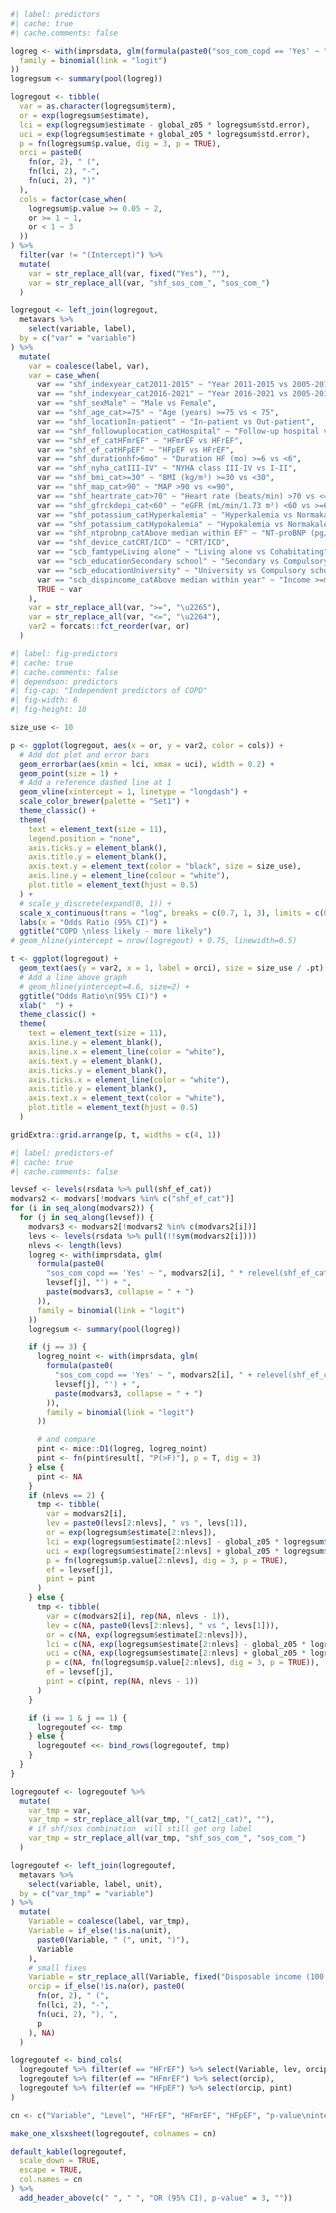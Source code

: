 ```r
#| label: predictors
#| cache: true
#| cache.comments: false

logreg <- with(imprsdata, glm(formula(paste0("sos_com_copd == 'Yes' ~ ", paste(modvars, collapse = " + "))),
  family = binomial(link = "logit")
))
logregsum <- summary(pool(logreg))

logregout <- tibble(
  var = as.character(logregsum$term),
  or = exp(logregsum$estimate),
  lci = exp(logregsum$estimate - global_z05 * logregsum$std.error),
  uci = exp(logregsum$estimate + global_z05 * logregsum$std.error),
  p = fn(logregsum$p.value, dig = 3, p = TRUE),
  orci = paste0(
    fn(or, 2), " (",
    fn(lci, 2), "-",
    fn(uci, 2), ")"
  ),
  cols = factor(case_when(
    logregsum$p.value >= 0.05 ~ 2,
    or >= 1 ~ 1,
    or < 1 ~ 3
  ))
) %>%
  filter(var != "(Intercept)") %>%
  mutate(
    var = str_replace_all(var, fixed("Yes"), ""),
    var = str_replace_all(var, "shf_sos_com_", "sos_com_")
  )

logregout <- left_join(logregout,
  metavars %>%
    select(variable, label),
  by = c("var" = "variable")
) %>%
  mutate(
    var = coalesce(label, var),
    var = case_when(
      var == "shf_indexyear_cat2011-2015" ~ "Year 2011-2015 vs 2005-2010",
      var == "shf_indexyear_cat2016-2021" ~ "Year 2016-2021 vs 2005-2010",
      var == "shf_sexMale" ~ "Male vs Female",
      var == "shf_age_cat>=75" ~ "Age (years) >=75 vs < 75",
      var == "shf_locationIn-patient" ~ "In-patient vs Out-patient",
      var == "shf_followuplocation_catHospital" ~ "Follow-up hospital vs Primary care/Other",
      var == "shf_ef_catHFmrEF" ~ "HFmrEF vs HFrEF",
      var == "shf_ef_catHFpEF" ~ "HFpEF vs HFrEF",
      var == "shf_durationhf>6mo" ~ "Duration HF (mo) >=6 vs <6",
      var == "shf_nyha_catIII-IV" ~ "NYHA class III-IV vs I-II",
      var == "shf_bmi_cat>=30" ~ "BMI (kg/m²) >=30 vs <30",
      var == "shf_map_cat>90" ~ "MAP >90 vs <=90",
      var == "shf_heartrate_cat>70" ~ "Heart rate (beats/min) >70 vs <=70",
      var == "shf_gfrckdepi_cat<60" ~ "eGFR (mL/min/1.73 m²) <60 vs >=60",
      var == "shf_potassium_catHyperkalemia" ~ "Hyperkalemia vs Normakalemia",
      var == "shf_potassium_catHypokalemia" ~ "Hypokalemia vs Normakalemia",
      var == "shf_ntprobnp_catAbove median within EF" ~ "NT-proBNP (pg/ml) >=median vs <median",
      var == "shf_device_catCRT/ICD" ~ "CRT/ICD",
      var == "scb_famtypeLiving alone" ~ "Living alone vs Cohabitating",
      var == "scb_educationSecondary school" ~ "Secondary vs Compulsory school",
      var == "scb_educationUniversity" ~ "University vs Compulsory school",
      var == "scb_dispincome_catAbove median within year" ~ "Income >=median vs <median",
      TRUE ~ var
    ),
    var = str_replace_all(var, ">=", "\u2265"),
    var = str_replace_all(var, "<=", "\u2264"),
    var2 = forcats::fct_reorder(var, or)
  )
```

```r
#| label: fig-predictors
#| cache: true
#| cache.comments: false
#| dependson: predictors
#| fig-cap: "Independent predictors of COPD"
#| fig-width: 6
#| fig-height: 10

size_use <- 10

p <- ggplot(logregout, aes(x = or, y = var2, color = cols)) +
  # Add dot plot and error bars
  geom_errorbar(aes(xmin = lci, xmax = uci), width = 0.2) +
  geom_point(size = 1) +
  # Add a reference dashed line at 1
  geom_vline(xintercept = 1, linetype = "longdash") +
  scale_color_brewer(palette = "Set1") +
  theme_classic() +
  theme(
    text = element_text(size = 11),
    legend.position = "none",
    axis.ticks.y = element_blank(),
    axis.title.y = element_blank(),
    axis.text.y = element_text(color = "black", size = size_use),
    axis.line.y = element_line(colour = "white"),
    plot.title = element_text(hjust = 0.5)
  ) +
  # scale_y_discrete(expand(0, 1)) +
  scale_x_continuous(trans = "log", breaks = c(0.7, 1, 3), limits = c(0.7, 3)) +
  labs(x = "Odds Ratio (95% CI)") +
  ggtitle("COPD \nless likely - more likely")
# geom_hline(yintercept = nrow(logregout) + 0.75, linewidth=0.5)

t <- ggplot(logregout) +
  geom_text(aes(y = var2, x = 1, label = orci), size = size_use / .pt) +
  # Add a line above graph
  # geom_hline(yintercept=4.6, size=2) +
  ggtitle("Odds Ratio\n(95% CI)") +
  xlab("  ") +
  theme_classic() +
  theme(
    text = element_text(size = 11),
    axis.line.y = element_blank(),
    axis.line.x = element_line(color = "white"),
    axis.text.y = element_blank(),
    axis.ticks.y = element_blank(),
    axis.ticks.x = element_line(color = "white"),
    axis.title.y = element_blank(),
    axis.text.x = element_text(color = "white"),
    plot.title = element_text(hjust = 0.5)
  )

gridExtra::grid.arrange(p, t, widths = c(4, 1))
```

```r
#| label: predictors-ef
#| cache: true
#| cache.comments: false

levsef <- levels(rsdata %>% pull(shf_ef_cat))
modvars2 <- modvars[!modvars %in% c("shf_ef_cat")]
for (i in seq_along(modvars2)) {
  for (j in seq_along(levsef)) {
    modvars3 <- modvars2[!modvars2 %in% c(modvars2[i])]
    levs <- levels(rsdata %>% pull(!!sym(modvars2[i])))
    nlevs <- length(levs)
    logreg <- with(imprsdata, glm(
      formula(paste0(
        "sos_com_copd == 'Yes' ~ ", modvars2[i], " * relevel(shf_ef_cat, ref = '",
        levsef[j], "') + ",
        paste(modvars3, collapse = " + ")
      )),
      family = binomial(link = "logit")
    ))
    logregsum <- summary(pool(logreg))

    if (j == 3) {
      logreg_noint <- with(imprsdata, glm(
        formula(paste0(
          "sos_com_copd == 'Yes' ~ ", modvars2[i], " + relevel(shf_ef_cat, ref = '",
          levsef[j], "') + ",
          paste(modvars3, collapse = " + ")
        )),
        family = binomial(link = "logit")
      ))

      # and compare
      pint <- mice::D1(logreg, logreg_noint)
      pint <- fn(pint$result[, "P(>F)"], p = T, dig = 3)
    } else {
      pint <- NA
    }
    if (nlevs == 2) {
      tmp <- tibble(
        var = modvars2[i],
        lev = paste0(levs[2:nlevs], " vs ", levs[1]),
        or = exp(logregsum$estimate[2:nlevs]),
        lci = exp(logregsum$estimate[2:nlevs] - global_z05 * logregsum$std.error[2:nlevs]),
        uci = exp(logregsum$estimate[2:nlevs] + global_z05 * logregsum$std.error[2:nlevs]),
        p = fn(logregsum$p.value[2:nlevs], dig = 3, p = TRUE),
        ef = levsef[j],
        pint = pint
      )
    } else {
      tmp <- tibble(
        var = c(modvars2[i], rep(NA, nlevs - 1)),
        lev = c(NA, paste0(levs[2:nlevs], " vs ", levs[1])),
        or = c(NA, exp(logregsum$estimate[2:nlevs])),
        lci = c(NA, exp(logregsum$estimate[2:nlevs] - global_z05 * logregsum$std.error[2:nlevs])),
        uci = c(NA, exp(logregsum$estimate[2:nlevs] + global_z05 * logregsum$std.error[2:nlevs])),
        p = c(NA, fn(logregsum$p.value[2:nlevs], dig = 3, p = TRUE)),
        ef = levsef[j],
        pint = c(pint, rep(NA, nlevs - 1))
      )
    }

    if (i == 1 & j == 1) {
      logregoutef <<- tmp
    } else {
      logregoutef <<- bind_rows(logregoutef, tmp)
    }
  }
}

logregoutef <- logregoutef %>%
  mutate(
    var_tmp = var,
    var_tmp = str_replace_all(var_tmp, "(_cat2|_cat)", ""),
    # if shf/sos combination  will still get org label
    var_tmp = str_replace_all(var_tmp, "shf_sos_com_", "sos_com_")
  )

logregoutef <- left_join(logregoutef,
  metavars %>%
    select(variable, label, unit),
  by = c("var_tmp" = "variable")
) %>%
  mutate(
    Variable = coalesce(label, var_tmp),
    Variable = if_else(!is.na(unit),
      paste0(Variable, " (", unit, ")"),
      Variable
    ),
    # small fixes
    Variable = str_replace_all(Variable, fixed("Disposable income (100 SEK)"), "Income"),
    orcip = if_else(!is.na(or), paste0(
      fn(or, 2), " (",
      fn(lci, 2), "-",
      fn(uci, 2), "), ",
      p
    ), NA)
  )

logregoutef <- bind_cols(
  logregoutef %>% filter(ef == "HFrEF") %>% select(Variable, lev, orcip),
  logregoutef %>% filter(ef == "HFmrEF") %>% select(orcip),
  logregoutef %>% filter(ef == "HFpEF") %>% select(orcip, pint)
)

cn <- c("Variable", "Level", "HFrEF", "HFmrEF", "HFpEF", "p-value\ninteraction")

make_one_xlsxsheet(logregoutef, colnames = cn)

default_kable(logregoutef,
  scale_down = TRUE,
  escape = TRUE,
  col.names = cn
) %>%
  add_header_above(c(" ", " ", "OR (95% CI), p-value" = 3, ""))
```

